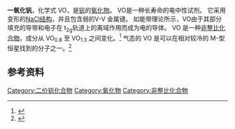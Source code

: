 
{{chembox
| Watchedfields = changed
| verifiedrevid = 445720257
| ImageFile = Vanadium(II)-oxide-3D-vdW.png
| ImageSize = 180px
| IUPACName = Vanadium(II) oxide
| OtherNames = Vanadium oxide
|Section1={{Chembox Identifiers
| CASNo_Ref = {{cascite|correct|CAS}}
| CASNo = 12035-98-2
| PubChem = 24411
| RTECS = 
| SMILES = [V+2].[O-2]
  }}
|Section2={{Chembox Properties
| Formula = VO
| MolarMass = 66.9409 g/mol
| Appearance = 灰色固体，具有金属光泽
| Density = 5.758 g/cm<sup>3</sup>
| Solubility =
| MeltingPtC = 1789
| Melting_notes = 
| BoilingPtC = 2627
| Boiling_notes = 
| pKa = 
| pKb = 
| RefractIndex = 1.5763
  }}
|Section3={{Chembox Structure
| CrystalStruct = [[石盐|石盐]] (立方晶系)，[[皮尔逊符号|cF8]]
| SpaceGroup = Fm<u style="text-decoration:overline">3</u>m, No. 225
| Coordination = 八面体型 (V<sup>2+</sup>)<br/>八面体型 (O<sup>2−</sup>)
| LattConst_a = 
  }}
| Section4 = {{Chembox Thermochemistry
| DeltaHc = 
| DeltaHf = -431.790 kJ/mol <ref name=usgs>R. Robie, B. Hemingway, and J. Fisher, “Thermodynamic Properties of Minerals and Related Substances at 298.15K and 1bar Pressure and at Higher Temperatures,” US Geol. Surv., vol. 1452, 1978.</ref>
| Entropy = 39.01 J/mol·K<ref name=usgs />
| HeatCapacity = 
  }}
|Section7={{Chembox Hazards
| ExternalSDS =
| EUClass = 
| RPhrases = 
| SPhrases = 
| MainHazards = 
| NFPA-H = 
| NFPA-F = 
| NFPA-R = 
| NFPA-S = 
| FlashPt = 不可燃
  }}
|Section8={{Chembox Related
| OtherAnions = [[一硫化钒|一硫化钒]]<br/>[[一硒化钒|一硒化钒]]<br/>[[一碲化钒|一碲化钒]]
| OtherCations = [[一氧化铌|一氧化铌]]<br/>[[一氧化钽|一氧化钽]]
| OtherFunctn = [[三氧化二钒|三氧化二钒]]<br/>[[二氧化钒|二氧化钒]]<br/>[[五氧化二钒|五氧化二钒]]
| OtherCpds = 
 }}
}}

'''一氧化钒'''，化学式 VO，是[[钒|钒]]的[[氧化物|氧化物]]。 VO是一种长寿命的电中性试剂。 它采用变形的[[氯化钠#晶体结构|NaCl结构]]，并且包含弱的V-V 金属键。 如能带理论所示，VO由于其部分填充的导带和电子在 t<sub>2g</sub>轨道上的离域作用而成为电的导体。 VO 是一种[[非整比化合物|非整比化合物]]，成分从 VO<sub>0.8</sub> 至 VO<sub>1.3</sub> 之间变化。<ref>{{Greenwood&Earnshaw2nd|page=982}}</ref> 气态的 VO 是可以在相对较冷的 M-型恒星找到的分子之一。<ref>{{cite journal| last = Tsuji| first = T.| date = 1986| title = Molecules in Stars.| journal = Annual Rev. Astron. Astrophys.| volume = 24| page = pg. 94| bibcode = 1986ARA&A..24...89T| doi = 10.1146/annurev.aa.24.090186.000513}}</ref>

==参考资料==
{{reflist}}

{{钒化合物}}
{{氧化物}}
[[Category:二价钒化合物|Category:二价钒化合物]]
[[Category:氧化物|Category:氧化物]]
[[Category:非整比化合物|Category:非整比化合物]]

{{inorganic-compound-stub}}